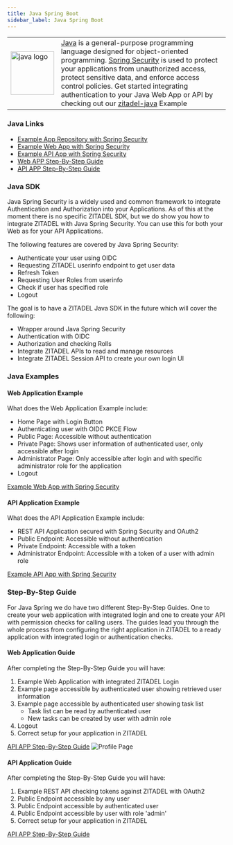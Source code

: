 ```yaml
---
title: Java Spring Boot
sidebar_label: Java Spring Boot
---
```


<table>
    <tr>
        <td width="100px">
            <img width="100px" src="/docs/img/tech/java.svg" alt="java logo"/>
        </td>
        <td>
            <a href="https://www.java.com/" target="_blank">Java</a> is a general-purpose programming language designed for object-oriented programming.
            <a href="https://spring.io/projects/spring-security/" target="_blank">Spring Security</a> is used to protect your applications from unauthorized access, protect sensitive data, and enforce access control policies.
            Get started integrating authentication to your Java Web App or API by checking out our <a href="https://github.com/zitadel/zitadel-java" target="_blank">zitadel-java</a> Example
        </td>
    </tr>
</table>


### Java Links
- [Example App Repository with Spring Security](https://github.com/zitadel/zitadel-java)
- [Example Web App with Spring Security](https://github.com/zitadel/zitadel-java/web)
- [Example API App with Spring Security](https://github.com/zitadel/zitadel-java/api)
- [Web APP Step-By-Step Guide](/docs/examples/login/java-spring)
- [API APP Step-By-Step Guide](/docs/examples/secure-api/java-spring)

### Java SDK

Java Spring Security is a widely used and common framework to integrate Authentication and Authorization into your Applications.
As of this at the moment there is no specific ZITADEL SDK, but we do show you how to integrate ZITADEL with Java Spring Security.
You can use this for both your Web as for your API Applications.

The following features are covered by Java Spring Security:
- Authenticate your user using OIDC
- Requesting ZITADEL userinfo endpoint to get user data
- Refresh Token
- Requesting User Roles from userinfo
- Check if user has specified role
- Logout

The goal is to have a ZITADEL Java SDK in the future which will cover the following:
- Wrapper around Java Spring Security
- Authentication with OIDC
- Authorization and checking Rolls
- Integrate ZITADEL APIs to read and manage resources
- Integrate ZITADEL Session API to create your own login UI

### Java Examples

#### Web Application Example

What does the Web Application Example include:
- Home Page with Login Button
- Authenticating user with OIDC PKCE Flow
- Public Page: Accessible without authentication
- Private Page: Shows user information of authenticated user, only accessible after login
- Administrator Page: Only accessible after login and with specific administrator role for the application
- Logout

[Example Web App with Spring Security](https://github.com/zitadel/zitadel-java/web)

#### API Application Example

What does the API Application Example include:
- REST API Application secured with Spring Security and OAuth2
- Public Endpoint: Accessible without authentication
- Private Endpoint: Accessible with a token
- Administrator Endpoint: Accessible with a token of a user with admin role

[Example API App with Spring Security](https://github.com/zitadel/zitadel-java/api)

### Step-By-Step Guide

For Java Spring we do have two different Step-By-Step Guides.
One to create your web application with integrated login and one to create your API with permission checks for calling users.
The guides lead you through the whole process from configuring the right application in ZITADEL to a ready application with integrated login or authentication checks.

#### Web Application Guide

After completing the Step-By-Step Guide you will have:
1. Example Web Application with integrated ZITADEL Login
2. Example page accessible by authenticated user showing retrieved user information
3. Example page accessible by authenticated user showing task list
   - Task list can be read by authenticated user
   - New tasks can be created by user with admin role
4. Logout
5. Correct setup for your application in ZITADEL

[API APP Step-By-Step Guide](/docs/examples/secure-api/java-spring)
![Profile Page](/img/java-spring/app-profile.png)

#### API Application Guide

After completing the Step-By-Step Guide you will have:
1. Example REST API checking tokens against ZITADEL with OAuth2
2. Public Endpoint accessible by any user
3. Public Endpoint accessible by authenticated user
4. Public Endpoint accessible by user with role 'admin'
5. Correct setup for your application in ZITADEL

[API APP Step-By-Step Guide](/docs/examples/secure-api/java-spring)